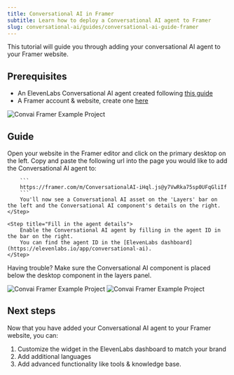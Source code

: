 ```yaml
---
title: Conversational AI in Framer
subtitle: Learn how to deploy a Conversational AI agent to Framer
slug: conversational-ai/guides/conversational-ai-guide-framer
---
```


This tutorial will guide you through adding your conversational AI agent to your Framer website.

## Prerequisites

- An ElevenLabs Conversational AI agent created following [this guide](/docs/conversational-ai/docs/agent-setup)
- A Framer account & website, create one [here](https://framer.com)

<Frame background="subtle">
  <img alt="Convai Framer Example Project" src="/assets/images/framer.png" />
</Frame>

## Guide

<Steps>
    <Step title="Visit your Framer editor">
        Open your website in the Framer editor and click on the primary desktop on the left.
    </Step>
    <Step title="Add the Conversational AI component">
        Copy and paste the following url into the page you would like to add the Conversational AI agent to:

        ```
        https://framer.com/m/ConversationalAI-iHql.js@y7VwRka75sp0UFqGliIf
        ```
        You'll now see a Conversational AI asset on the 'Layers' bar on the left and the Conversational AI component's details on the right.
    </Step>

    <Step title="Fill in the agent details">
        Enable the Conversational AI agent by filling in the agent ID in the bar on the right.
        You can find the agent ID in the [ElevenLabs dashboard](https://elevenlabs.io/app/conversational-ai).
    </Step>

</Steps>

Having trouble? Make sure the Conversational AI component is placed below the desktop component in the layers panel.

<Frame background="subtle">
  <img alt="Convai Framer Example Project" src="/assets/images/layers.png" />
</Frame>

<Frame background="subtle">
  <img alt="Convai Framer Example Project" src="/assets/images/agentid.png" />
</Frame>

## Next steps

Now that you have added your Conversational AI agent to your Framer website, you can:

1. Customize the widget in the ElevenLabs dashboard to match your brand
2. Add additional languages
3. Add advanced functionality like tools & knowledge base.
